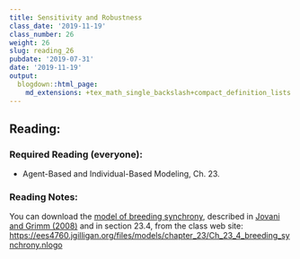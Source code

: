 ```yaml
---
title: Sensitivity and Robustness
class_date: '2019-11-19'
class_number: 26
weight: 26
slug: reading_26
pubdate: '2019-07-31'
date: '2019-11-19'
output:
  blogdown::html_page:
    md_extensions: +tex_math_single_backslash+compact_definition_lists
---
```

## Reading:

### Required Reading (everyone):
* Agent-Based and Individual-Based Modeling, Ch. 23.

### Reading Notes:

You can download the [model of breeding synchrony](/files/models/chapter_23/Ch_23_4_breeding_synchrony.nlogo), described in [Jovani and Grimm (2008)](/files/models/chapter_05/Jovani_Grimm_2008_Breeding.pdf) and in section 23.4, from the class web site: <https://ees4760.jgilligan.org/files/models/chapter_23/Ch_23_4_breeding_synchrony.nlogo>
